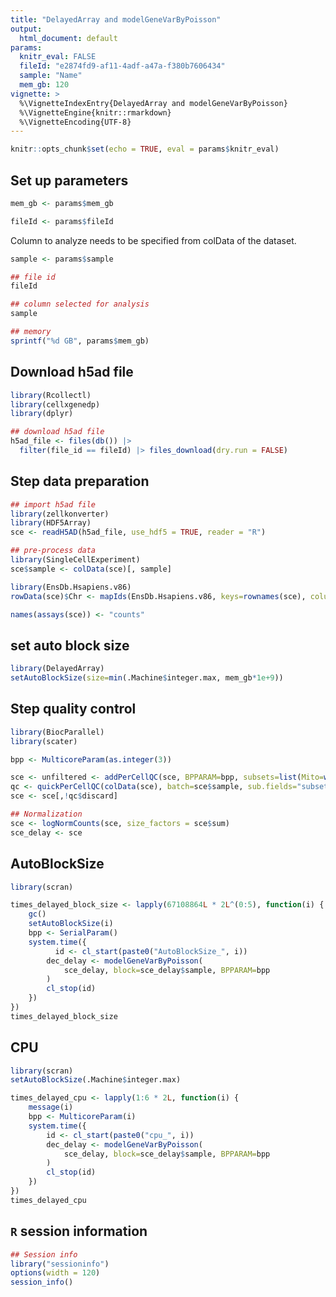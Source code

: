 ```yaml
---
title: "DelayedArray and modelGeneVarByPoisson"
output:
  html_document: default
params:
  knitr_eval: FALSE
  fileId: "e2874fd9-af11-4adf-a47a-f380b7606434"
  sample: "Name"
  mem_gb: 120
vignette: >
  %\VignetteIndexEntry{DelayedArray and modelGeneVarByPoisson}
  %\VignetteEngine{knitr::rmarkdown}
  %\VignetteEncoding{UTF-8} 
---
```


```r
knitr::opts_chunk$set(echo = TRUE, eval = params$knitr_eval)
```

## Set up parameters

```r
mem_gb <- params$mem_gb
```

```r
fileId <- params$fileId
```

Column to analyze needs to be specified from colData of the dataset.

```r
sample <- params$sample
```

```r
## file id
fileId

## column selected for analysis
sample

## memory 
sprintf("%d GB", params$mem_gb) 
```

## Download h5ad file

```r
library(Rcollectl)
library(cellxgenedp)
library(dplyr)

## download h5ad file
h5ad_file <- files(db()) |>
  filter(file_id == fileId) |> files_download(dry.run = FALSE)
```

## Step data preparation 

```r
## import h5ad file
library(zellkonverter)
library(HDF5Array)
sce <- readH5AD(h5ad_file, use_hdf5 = TRUE, reader = "R")

## pre-process data
library(SingleCellExperiment)
sce$sample <- colData(sce)[, sample]

library(EnsDb.Hsapiens.v86)
rowData(sce)$Chr <- mapIds(EnsDb.Hsapiens.v86, keys=rownames(sce), column="SEQNAME", keytype="GENEID")

names(assays(sce)) <- "counts"
```

## set auto block size

```r
library(DelayedArray)
setAutoBlockSize(size=min(.Machine$integer.max, mem_gb*1e+9))
```

## Step quality control

```r
library(BiocParallel)
library(scater)

bpp <- MulticoreParam(as.integer(3))

sce <- unfiltered <- addPerCellQC(sce, BPPARAM=bpp, subsets=list(Mito=which(rowData(sce)$Chr=="MT")))
qc <- quickPerCellQC(colData(sce), batch=sce$sample, sub.fields="subsets_Mito_percent")
sce <- sce[,!qc$discard]

## Normalization
sce <- logNormCounts(sce, size_factors = sce$sum)
sce_delay <- sce
```

## AutoBlockSize

```r
library(scran)

times_delayed_block_size <- lapply(67108864L * 2L^(0:5), function(i) {
    gc()
    setAutoBlockSize(i)
    bpp <- SerialParam()
    system.time({
    	  id <- cl_start(paste0("AutoBlockSize_", i))
        dec_delay <- modelGeneVarByPoisson(
            sce_delay, block=sce_delay$sample, BPPARAM=bpp
        )
        cl_stop(id)
    })
})
times_delayed_block_size
```

## CPU

```r
library(scran)
setAutoBlockSize(.Machine$integer.max)

times_delayed_cpu <- lapply(1:6 * 2L, function(i) {
    message(i)
    bpp <- MulticoreParam(i)
    system.time({
        id <- cl_start(paste0("cpu_", i))
        dec_delay <- modelGeneVarByPoisson(
            sce_delay, block=sce_delay$sample, BPPARAM=bpp
        )
        cl_stop(id)
    })
})
times_delayed_cpu
```

## `R` session information

```r
## Session info
library("sessioninfo")
options(width = 120)
session_info()
```
